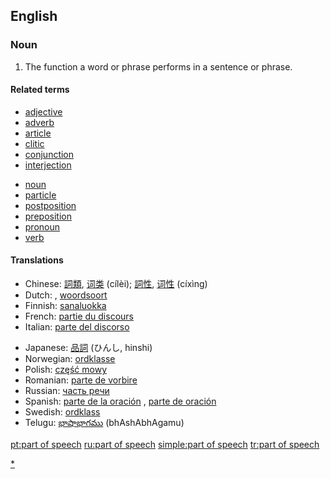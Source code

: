==English==
{{wikipedia}}

===Noun===
{{en-noun|sg=[[part]] of [[speech]]|pl=parts of speech}}

# {{grammar}} The function a word or phrase performs in a sentence or phrase.

====Related terms====
{{rel-top|parts of speech}}
*[[adjective]]
*[[adverb]]
*[[article]]
*[[clitic]]
*[[conjunction]]
*[[interjection]]
{{rel-mid}}
*[[noun]]
*[[particle]]
*[[postposition]]
*[[preposition]]
*[[pronoun]]
*[[verb]]
{{rel-bottom}}

====Translations====
{{trans-top|the function a word or phrase performs}}
*Chinese: [[詞類]], [[词类]] (cílèi); [[詞性]], [[词性]] (cíxìng)
*Dutch: {{t-|nl|zinsdeel|n}}, [[woordsoort]] {{f}}
*Finnish: [[sanaluokka]]
*French: [[partie du discours]] {{f}}
*Italian: [[parte del discorso]] {{f}}
{{trans-mid}}
*Japanese: [[品詞]] (ひんし, hinshi)
*Norwegian: [[ordklasse]]
*Polish: [[część mowy]] {{f}}
*Romanian: [[parte de vorbire]] {{f}}
*Russian: [[часть речи]] {{f}}
*Spanish: [[parte de la oración]] {{f}}, [[parte de oración]] {{f}}
*Swedish: [[ordklass]] {{c}}
*Telugu: [[భాషాభాగము]] (bhAshAbhAgamu)
{{trans-bottom}}

[[Category:Parts of speech|*]]

[[pt:part of speech]]
[[ru:part of speech]]
[[simple:part of speech]]
[[tr:part of speech]]